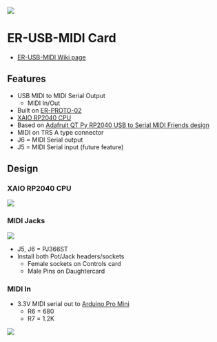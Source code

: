 <img src="http://land-boards.com/blwiki/images/2/23/ER-USB-MIDI_P1090014-720PX.jpg"></img>

= ER-USB-MIDI Card =

* [http://land-boards.com/blwiki/index.php?title=ER-USB-MIDI ER-USB-MIDI Wiki page]

== Features ==

* USB MIDI to MIDI Serial Output
** MIDI In/Out
* Built on [[ER-PROTO-02]]
* [[QT_Py_(RP2040_based)|XAIO RP2040 CPU]]
* Based on [https://learn.adafruit.com/qt-py-rp2040-usb-to-serial-midi-friends/overview Adafruit QT Py RP2040 USB to Serial MIDI Friends design]
* MIDI on TRS A type connector
* J6 = MIDI Serial output
* J5 = MIDI Serial input (future feature)

== Design ==

=== XAIO RP2040 CPU ===

<img src="http://land-boards.com/blwiki/images/8/87/ER-USB-MIDI_RP2040.PNG"></img>

=== MIDI Jacks ===

<img src="http://land-boards.com/blwiki/images/9/9e/ER-USB-MIDI_JACKS.PNG"></img>

* J5, J6 = PJ366ST
* Install both Pot/Jack headers/sockets
** Female sockets on Controls card
** Male Pins on Daughtercard

=== MIDI In ===

* 3.3V MIDI serial out to [[Arduino Pro Mini]]
** R6 = 680
** R7 = 1.2K

<img src="http://land-boards.com/blwiki/images/2/2b/ER-USB-MIDI_IN.PNG"></img>
